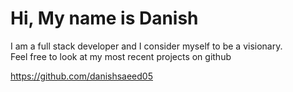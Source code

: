 # Hi, My name is Danish

I am a full stack developer and I consider myself to be a visionary.<br/>
Feel free to look at my most recent projects on github

https://github.com/danishsaeed05
